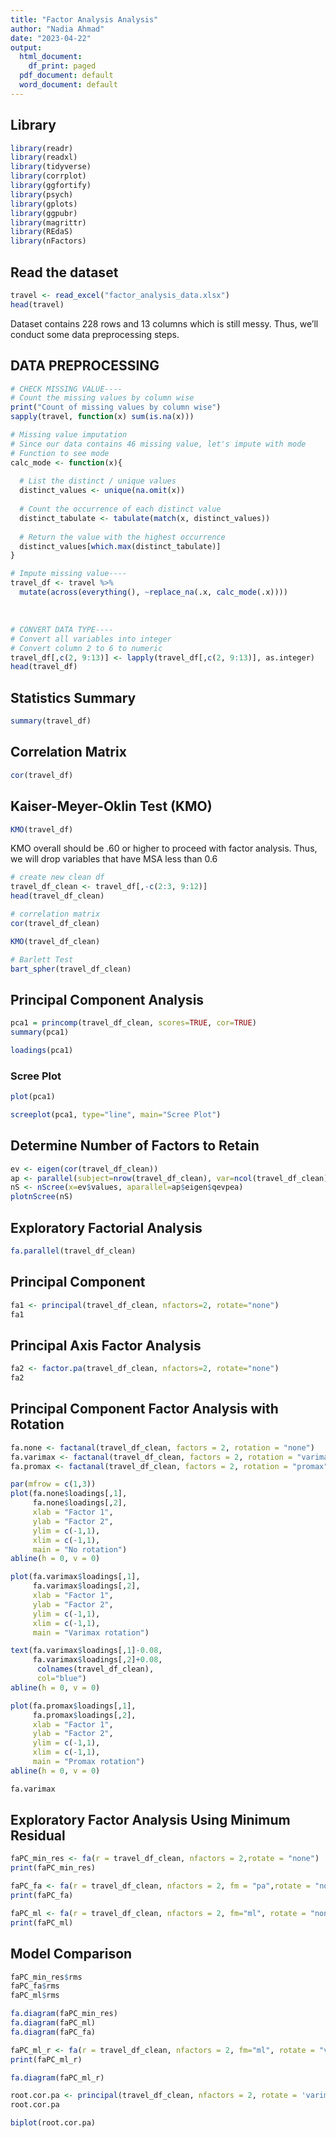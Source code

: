 ```yaml
---
title: "Factor Analysis Analysis"
author: "Nadia Ahmad"
date: "2023-04-22"
output:
  html_document:
    df_print: paged
  pdf_document: default
  word_document: default
---
```

## Library
```r
library(readr)
library(readxl)
library(tidyverse)
library(corrplot)
library(ggfortify)
library(psych)
library(gplots)
library(ggpubr)
library(magrittr)
library(REdaS)
library(nFactors)
```

## Read the dataset

```r
travel <- read_excel("factor_analysis_data.xlsx")
head(travel)
```

Dataset contains 228 rows and 13 columns which is still messy. Thus, we'll conduct some data preprocessing steps.\

## DATA PREPROCESSING
```r
# CHECK MISSING VALUE----
# Count the missing values by column wise
print("Count of missing values by column wise")
sapply(travel, function(x) sum(is.na(x)))

# Missing value imputation
# Since our data contains 46 missing value, let's impute with mode
# Function to see mode
calc_mode <- function(x){
  
  # List the distinct / unique values
  distinct_values <- unique(na.omit(x))
  
  # Count the occurrence of each distinct value
  distinct_tabulate <- tabulate(match(x, distinct_values))
  
  # Return the value with the highest occurrence
  distinct_values[which.max(distinct_tabulate)]
}

# Impute missing value----
travel_df <- travel %>% 
  mutate(across(everything(), ~replace_na(.x, calc_mode(.x))))
```
\

```r
# CONVERT DATA TYPE----
# Convert all variables into integer
# Convert column 2 to 6 to numeric
travel_df[,c(2, 9:13)] <- lapply(travel_df[,c(2, 9:13)], as.integer)
head(travel_df)
```
## Statistics Summary
```r
summary(travel_df)
```
## Correlation Matrix
```r
cor(travel_df)
```

## Kaiser-Meyer-Oklin Test (KMO)
```r
KMO(travel_df)
```
KMO overall should be .60 or higher to proceed with factor analysis. Thus, we will drop variables that have MSA less than 0.6
```r
# create new clean df
travel_df_clean <- travel_df[,-c(2:3, 9:12)]
head(travel_df_clean)
```

```r
# correlation matrix
cor(travel_df_clean)
```

```r
KMO(travel_df_clean)
```

```r
# Barlett Test
bart_spher(travel_df_clean)
```

## Principal Component Analysis
```r
pca1 = princomp(travel_df_clean, scores=TRUE, cor=TRUE)
summary(pca1)
```

```r
loadings(pca1)
```
### Scree Plot
```r
plot(pca1)
```

```r
screeplot(pca1, type="line", main="Scree Plot") 
```

## Determine Number of Factors to Retain
```r
ev <- eigen(cor(travel_df_clean)) 
ap <- parallel(subject=nrow(travel_df_clean), var=ncol(travel_df_clean), rep=100,cent=.05)
nS <- nScree(x=ev$values, aparallel=ap$eigen$qevpea)
plotnScree(nS)
```

## Exploratory Factorial Analysis
```r
fa.parallel(travel_df_clean)
```
## Principal Component
```r
fa1 <- principal(travel_df_clean, nfactors=2, rotate="none")
fa1
```
## Principal Axis Factor Analysis
```r
fa2 <- factor.pa(travel_df_clean, nfactors=2, rotate="none")
fa2
```
## Principal Component Factor Analysis with Rotation
```r
fa.none <- factanal(travel_df_clean, factors = 2, rotation = "none")
fa.varimax <- factanal(travel_df_clean, factors = 2, rotation = "varimax")
fa.promax <- factanal(travel_df_clean, factors = 2, rotation = "promax")

par(mfrow = c(1,3))
plot(fa.none$loadings[,1], 
     fa.none$loadings[,2],
     xlab = "Factor 1", 
     ylab = "Factor 2", 
     ylim = c(-1,1),
     xlim = c(-1,1),
     main = "No rotation")
abline(h = 0, v = 0)

plot(fa.varimax$loadings[,1], 
     fa.varimax$loadings[,2],
     xlab = "Factor 1", 
     ylab = "Factor 2", 
     ylim = c(-1,1),
     xlim = c(-1,1),
     main = "Varimax rotation")

text(fa.varimax$loadings[,1]-0.08, 
     fa.varimax$loadings[,2]+0.08,
      colnames(travel_df_clean),
      col="blue")
abline(h = 0, v = 0)

plot(fa.promax$loadings[,1], 
     fa.promax$loadings[,2],
     xlab = "Factor 1", 
     ylab = "Factor 2",
     ylim = c(-1,1),
     xlim = c(-1,1),
     main = "Promax rotation")
abline(h = 0, v = 0)
```
```r
fa.varimax
```

## Exploratory Factor Analysis Using Minimum Residual
```r
faPC_min_res <- fa(r = travel_df_clean, nfactors = 2,rotate = "none")
print(faPC_min_res)
```

```r
faPC_fa <- fa(r = travel_df_clean, nfactors = 2, fm = "pa",rotate = "none")
print(faPC_fa)
```

```r
faPC_ml <- fa(r = travel_df_clean, nfactors = 2, fm="ml", rotate = "none")
print(faPC_ml)
```
## Model Comparison
```r
faPC_min_res$rms
faPC_fa$rms
faPC_ml$rms
```

```r
fa.diagram(faPC_min_res)
fa.diagram(faPC_ml)
fa.diagram(faPC_fa)
```

```r
faPC_ml_r <- fa(r = travel_df_clean, nfactors = 2, fm="ml", rotate = "varimax")
print(faPC_ml_r)
```
```r
fa.diagram(faPC_ml_r)
```

```r
root.cor.pa <- principal(travel_df_clean, nfactors = 2, rotate = 'varimax')
root.cor.pa
```

```r
biplot(root.cor.pa)
```